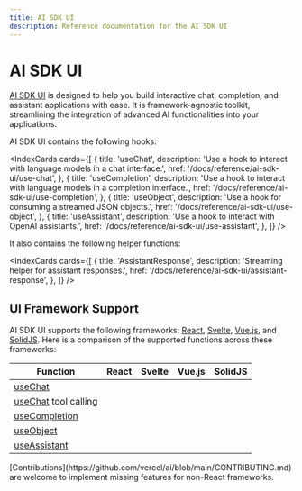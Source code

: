 ```yaml
---
title: AI SDK UI
description: Reference documentation for the AI SDK UI
---
```


# AI SDK UI

[AI SDK UI](/docs/ai-sdk-ui) is designed to help you build interactive chat, completion, and assistant applications with ease.
It is framework-agnostic toolkit, streamlining the integration of advanced AI functionalities into your applications.

AI SDK UI contains the following hooks:

<IndexCards
  cards={[
    {
      title: 'useChat',
      description:
        'Use a hook to interact with language models in a chat interface.',
      href: '/docs/reference/ai-sdk-ui/use-chat',
    },
    {
      title: 'useCompletion',
      description:
        'Use a hook to interact with language models in a completion interface.',
      href: '/docs/reference/ai-sdk-ui/use-completion',
    },
    {
      title: 'useObject',
      description: 'Use a hook for consuming a streamed JSON objects.',
      href: '/docs/reference/ai-sdk-ui/use-object',
    },
    {
      title: 'useAssistant',
      description: 'Use a hook to interact with OpenAI assistants.',
      href: '/docs/reference/ai-sdk-ui/use-assistant',
    },
  ]}
/>

It also contains the following helper functions:

<IndexCards
  cards={[
    {
      title: 'AssistantResponse',
      description: 'Streaming helper for assistant responses.',
      href: '/docs/reference/ai-sdk-ui/assistant-response',
    },
  ]}
/>

## UI Framework Support

AI SDK UI supports the following frameworks: [React](https://react.dev/), [Svelte](https://svelte.dev/), [Vue.js](https://vuejs.org/), and [SolidJS](https://www.solidjs.com/).
Here is a comparison of the supported functions across these frameworks:

| Function                                                   | React               | Svelte              | Vue.js              | SolidJS             |
| ---------------------------------------------------------- | ------------------- | ------------------- | ------------------- | ------------------- |
| [useChat](/docs/reference/ai-sdk-ui/use-chat)              | <Check size={18} /> | <Check size={18} /> | <Check size={18} /> | <Check size={18} /> |
| [useChat](/docs/reference/ai-sdk-ui/use-chat) tool calling | <Check size={18} /> | <Cross size={18} /> | <Cross size={18} /> | <Check size={18} /> |
| [useCompletion](/docs/reference/ai-sdk-ui/use-completion)  | <Check size={18} /> | <Check size={18} /> | <Check size={18} /> | <Check size={18} /> |
| [useObject](/docs/reference/ai-sdk-ui/use-object)          | <Check size={18} /> | <Cross size={18} /> | <Cross size={18} /> | <Cross size={18} /> |
| [useAssistant](/docs/reference/ai-sdk-ui/use-assistant)    | <Check size={18} /> | <Check size={18} /> | <Check size={18} /> | <Cross size={18} /> |

<Note>
  [Contributions](https://github.com/vercel/ai/blob/main/CONTRIBUTING.md) are
  welcome to implement missing features for non-React frameworks.
</Note>
